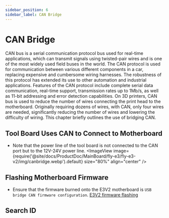 ```yaml
---
sidebar_position: 6
sidebar_label: CAN Bridge
---
```




# CAN Bridge

CAN bus is a serial communication protocol bus used for real-time applications, which can transmit signals using twisted-pair wires and is one of the most widely used field buses in the world. The CAN protocol is used for communication between various different components in a car, replacing expensive and cumbersome wiring harnesses. The robustness of this protocol has extended its use to other automation and industrial applications. Features of the CAN protocol include complete serial data communication, real-time support, transmission rates up to 1Mb/s, as well as 11-bit addressing and error detection capabilities.
On 3D printers, CAN bus is used to reduce the number of wires connecting the print head to the motherboard. Originally requiring dozens of wires, with CAN, only four wires are needed, significantly reducing the number of wires and lowering the difficulty of wiring.
This chapter briefly outlines the use of bridging CAN.

## Tool Board Uses CAN to Connect to Motherboard

* Note that the power line of the tool board is not connected to the CAN port but to the 12V-24V power line.
<ImageView image={require('@site/docs/ProductDoc/MainBoard/fly-e3/fly-e3-v2/img/canbridge.webp').default} size="80%" align="center" />


## Flashing Motherboard Firmware

* Ensure that the firmware burned onto the E3V2 motherboard is `USB bridge CAN firmware configuration`.
[E3V2 firmware flashing](/docs/ProductDoc/MainBoard/fly-e3/fly-e3-v2/flash/can.mdx "Click to jump")

## Search ID

<GetCanbusUUID />